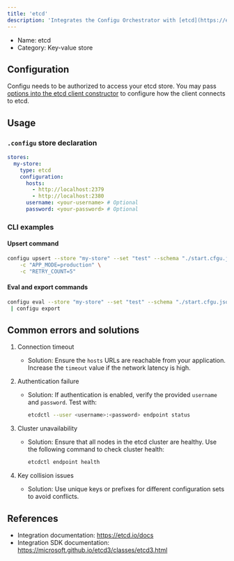 ```yaml
---
title: 'etcd'
description: 'Integrates the Configu Orchestrator with [etcd](https://etcd.io/).'
---
```


- Name: etcd
- Category: Key-value store

## Configuration

Configu needs to be authorized to access your etcd store. You may pass [options into the etcd client constructor](https://microsoft.github.io/etcd3/interfaces/ioptions.html) to configure how the client connects to etcd.

## Usage

### `.configu` store declaration

```yaml
stores:
  my-store:
    type: etcd
    configuration:
      hosts:
        - http://localhost:2379
        - http://localhost:2380
      username: <your-username> # Optional
      password: <your-password> # Optional
```

### CLI examples

#### Upsert command

```bash
configu upsert --store "my-store" --set "test" --schema "./start.cfgu.json" \
    -c "APP_MODE=production" \
    -c "RETRY_COUNT=5"
```

#### Eval and export commands

```bash
configu eval --store "my-store" --set "test" --schema "./start.cfgu.json" \
 | configu export
```

## Common errors and solutions

1. Connection timeout

   - Solution: Ensure the `hosts` URLs are reachable from your application. Increase the `timeout` value if the network latency is high.

2. Authentication failure

   - Solution: If authentication is enabled, verify the provided `username` and `password`. Test with:
     ```bash
     etcdctl --user <username>:<password> endpoint status
     ```

3. Cluster unavailability

   - Solution: Ensure that all nodes in the etcd cluster are healthy. Use the following command to check cluster health:
     ```bash
     etcdctl endpoint health
     ```

4. Key collision issues
   - Solution: Use unique keys or prefixes for different configuration sets to avoid conflicts.

## References

- Integration documentation: https://etcd.io/docs
- Integration SDK documentation: https://microsoft.github.io/etcd3/classes/etcd3.html
